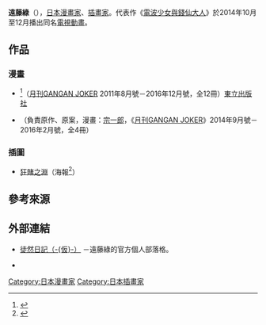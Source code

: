 {{multiple issues|
{{Notability Unreferenced|time=2016-08-29T09:15:27+00:00}}
{{Primarysources|time=2016-08-29T09:15:27+00:00}}
}}
{{Infobox comics creator
| 名稱 = 遠藤綠
| 外文名 = 
| 外文 = 
| 圖片 = 
| 圖片尺寸 = 
| 圖片簡介 = 
| 本名 = 
| 日文名稱 = 遠藤 ミドリ
| 平假名 =  えんどう みどり
| 羅馬拼音 = Endō Midori
| 筆名 = 
| 出生日期 = 
| 出生地點 = {{JPN}}
| 逝世日期 = 
| 逝世地點 = 
| 國籍 = {{JPN}}
| 職業 = [[漫畫家|漫畫家]]、[[插畫家|插畫家]]
| 稱號 = 
| 活動開始 = 
| 活動結束 = 
| 類型 = 
| 代表作 = 《[[電波少女與錢仙大人|電波少女與錢仙大人]]》
| 合作人 = 
| 配偶 = 
| 兒女 = 
| 親屬 = 
| 獎項 = 
| 簽名 = 
| 網站 = 
| module = 
}}
{{japanese|japanese=遠藤 ミドリ|kana=えんどう みどり|romaji=Endō Midori}}
'''遠藤綠'''（{{lang-ja|遠藤 ミドリ}}{{bd||||}}），[[日本|日本]][[漫畫家|漫畫家]]、[[插畫家|插畫家]]。代表作《[[電波少女與錢仙大人|電波少女與錢仙大人]]》於2014年10月至12月播出同名[[電視動畫|電視動畫]]。

== 作品 ==
=== 漫畫 ===
* {{nihongo|[[電波少女與錢仙大人|電波少女與錢仙大人]]<ref>[[群英社|群英社]]取得電視動畫版代理授權的中文譯名。</ref>|繰繰れ！コックリさん}}<ref>{{cite web|url=https://anime.eiga.com/program/104005/|title=電波少女與錢仙大人：作品情報|publisher=Anime Hack|accessdate=2020-09-22|language=ja}}</ref>（[[月刊GANGAN_JOKER|月刊GANGAN JOKER]] 2011年8月號－2016年12月號，全12冊）[[東立出版社|東立出版社]]
* {{nihongo|電波少女與錢仙大人！番外篇 信樂大叔！|愚愚れ！信楽さん -繰繰れ！コックリさん 信楽おじさんスピンオフ-}}（負責原作、原案，漫畫：[[宗一郎|宗一郎]]，《[[月刊GANGAN_JOKER|月刊GANGAN JOKER]]》2014年9月號－2016年2月號，全4冊）

=== 插圖 ===
* [[狂賭之淵|狂賭之淵]]（海報<ref>{{Cite web|url=https://natalie.mu/comic/news/129187|script-title=ja:「賭ケグルイ」を藤原ここあら8作家が応援|work=[[Natalie_(網站)|Comic Natalie]]|date=2014-10-22|accessdate=2014-10-22|language=ja}}</ref>）

== 參考來源 ==
{{reflist}}

== 外部連結 ==
* [http://endoumemo.blog97.fc2.com/ 徒然日記（-{仮}-）] {{Wayback|url=http://endoumemo.blog97.fc2.com/ |date=20201117132407 }} {{ja icon}}－遠藤綠的官方個人部落格。
* {{Twitter|midoroendo}} {{ja icon}}
{{Manga-artist-stub}}
{{Normdaten}}
{{DEFAULTSORT:Endō Midori}}
[[Category:日本漫畫家|Category:日本漫畫家]]
[[Category:日本插畫家|Category:日本插畫家]]